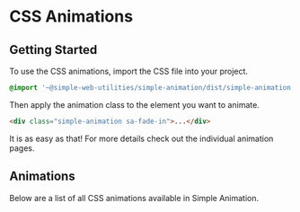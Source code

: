 
# CSS Animations

## Getting Started

To use the CSS animations, import the CSS file into your project.

```css
@import '~@simple-web-utilities/simple-animation/dist/simple-animation.css';
```

Then apply the animation class to the element you want to animate.

```html
<div class="simple-animation sa-fade-in">...</div>
```

It is as easy as that! For more details check out the individual animation pages.

## Animations

Below are a list of all CSS animations available in Simple Animation.

<DocCardList />
